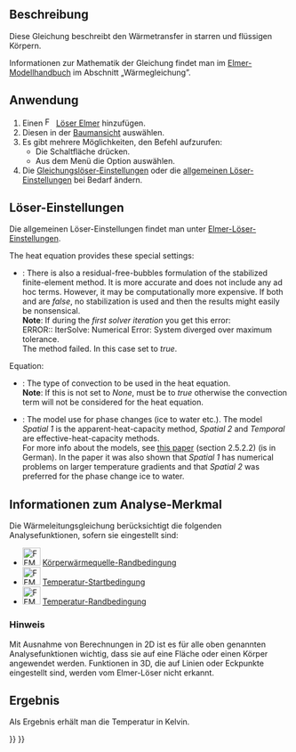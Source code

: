 <languages/>

{{Docnav
|[[FEM_EquationFlux/de| GleichungFluss]]
|[[FEM_SolverControl/de|LöserSteuerung]]
|[[FEM_Workbench/de|FEM]]
|IconL=FEM_EquationFlux.svg
|IconR=FEM_SolverControl.svg
|IconC=Workbench_FEM.svg
}}

{{GuiCommand
|Name=FEM EquationHeat
|MenuLocation=Solve → Heat Equation
|Workbenches=[[FEM_Workbench|FEM]]
|Version=0.17
|SeeAlso=[[FEM_tutorial|FEM tutorial]]
}}

<span id="Description"></span>
==Beschreibung==

Diese Gleichung beschreibt den Wärmetransfer in starren und flüssigen Körpern.

Informationen zur Mathematik der Gleichung findet man im [https://www.elmerfem.org/blog/documentation/ Elmer-Modellhandbuch] im Abschnitt „Wärmegleichung”.

<span id="Usage"></span>
==Anwendung==

# Einen  [[Image:FEM_SolverElmer.svg|16px|link=FEM_SolverElmer/de#Equations]] [[FEM_SolverElmer/de#Equations|Löser Elmer]] hinzufügen.
# Diesen in der [[Tree_View/de|Baumansicht]] auswählen.
# Es gibt mehrere Möglichkeiten, den Befehl aufzurufen:
#* Die Schaltfläche {{Button|[[Image:FEM_EquationHeat.svg|16px]] [[FEM_EquationHeat/de|Wärmeleitungsgleichung]]}} drücken.
#* Aus dem Menü die Option {{MenuCommand|Lösen → [[Image:FEM_EquationHeat.svg|16px]] Wärmeleitungsgleichung}} auswählen.
# Die [[#Solver_Settings/de|Gleichungslöser-Einstellungen]] oder die  [[FEM_SolverElmer_SolverSettings/de|allgemeinen Löser-Einstellungen]] bei Bedarf ändern.

<span id="Solver_Settings"></span>
==Löser-Einstellungen==

Die allgemeinen Löser-Einstellungen findet man unter [[FEM_SolverElmer_SolverSettings/de|Elmer-Löser-Einstellungen]].

The heat equation provides these special settings:
* {{PropertyData|Bubbles}}: There is also a residual-free-bubbles formulation of the stabilized finite-element method. It is more accurate and does not include any ad hoc terms. However, it may be computationally more expensive. If both {{PropertyData|Bubbles}} and {{PropertyData|[[FEM_SolverElmer_SolverSettings#Base|Stabilize]]}} are ''false'', no stabilization is used and then the results might easily be nonsensical.</br>'''Note''': If during the ''first solver iteration'' you get this error:</br> ERROR:: IterSolve: Numerical Error: System diverged over maximum tolerance.</br>The {{PropertyData|Bubbles}} method failed. In this case set {{PropertyData|[[FEM_SolverElmer_SolverSettings#Base|Stabilize]]}} to ''true''.

Equation:
* {{PropertyData|Convection}}: The type of convection to be used in the heat equation.</br>'''Note''': If this is not set to ''None'', {{PropertyData|[[FEM_SolverElmer_SolverSettings#Base|Stabilize]]}} must be to ''true'' otherwise the convection term will not be considered for the heat equation.
* {{PropertyData|Phase Change Model}}: The model use for phase changes (ice to water etc.). The model '' Spatial 1'' is the apparent-heat-capacity method, ''Spatial 2'' and ''Temporal'' are effective-heat-capacity methods.</br>For more info about the models, see [https://blog.rwth-aachen.de/gfd/files/2017/07/BT_2013_Schueller_elmer_icemole.pdf this paper] (section 2.5.2.2) (is in German). In the paper it was also shown that ''Spatial 1'' has numerical problems on larger temperature gradients and that ''Spatial 2'' was preferred for the phase change ice to water.

<span id="Analysis_Feature_Information"></span>
==Informationen zum Analyse-Merkmal==

Die Wärmeleitungsgleichung berücksichtigt die folgenden Analysefunktionen, sofern sie eingestellt sind:

* [[Image:FEM_ConstraintBodyHeatSource.svg|32px]] [[FEM_ConstraintBodyHeatSource/de|Körperwärmequelle-Randbedingung]]
* [[Image:FEM_ConstraintInitialTemperature.svg|32px]] [[FEM_ConstraintInitialTemperature/de|Temperatur-Startbedingung]]
* [[Image:FEM_ConstraintTemperature.svg|32px]] [[FEM_ConstraintTemperature/de|Temperatur-Randbedingung]]

<span id="Note"></span>
===Hinweis===

Mit Ausnahme von Berechnungen in 2D ist es für alle oben genannten Analysefunktionen wichtig, dass sie auf eine Fläche oder einen Körper angewendet werden. Funktionen in 3D, die auf Linien oder Eckpunkte eingestellt sind, werden vom Elmer-Löser nicht erkannt.

<span id="Result"></span>
==Ergebnis==

Als Ergebnis erhält man die Temperatur in Kelvin.


{{Docnav
|[[FEM_EquationFlux/de| GleichungFluss]]
|[[FEM_SolverControl/de|LöserSteuerung]]
|[[FEM_Workbench/de|FEM]]
|IconL=FEM_EquationFlux.svg
|IconR=FEM_SolverControl.svg
|IconC=Workbench_FEM.svg
}}

{{FEM_Tools_navi{{#translation:}}}}
{{Userdocnavi{{#translation:}}}}
{{clear}}